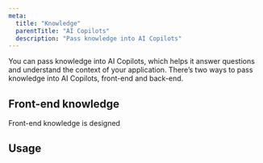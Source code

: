 ```yaml
---
meta:
  title: "Knowledge"
  parentTitle: "AI Copilots"
  description: "Pass knowledge into AI Copilots"
---
```


You can pass knowledge into AI Copilots, which helps it answer questions and
understand the context of your application. There’s two ways to pass knowledge
into AI Copilots, front-end and back-end.

## Front-end knowledge

Front-end knowledge is designed

## Usage

```tsx

```
